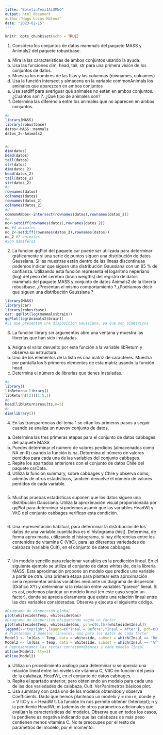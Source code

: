 ---
title: "BoletinTema1ALUMNO"
output: html_document
author:"Hugo Lucas Mateos"
date: "2023-02-15"
---

```{r setup, include=FALSE}
knitr::opts_chunk$set(echo = TRUE)
```

1. Considera los conjuntos de datos mammals del paquete MASS y Animals2 del paquete robustbase.
a. Mira la las características de ambos conjuntos usando la ayuda.
b. Usa las funciones dim, head, tail, str para una primera visión de los conjuntos de datos.
c. Muestra los nombres de las filas y las columnas (rownames, colnames)
d. Usa la función intersect y almacena en la variable commonAnimals los aminales que aparezcan en ambos conjuntos
e. Usa setdiff para averiguar qué animales no están en ambos conjuntos. ¿Cuántos son ?. ¿Qué tipo de animales son?
f. Determina las diferencia entre los animales que no aparecen en ambos conjuntos.

```{r}
#a
library(MASS)
library(robustbase)
datos<-MASS::mammals
datos_2<-Animals2


#b
dim(datos)
head(datos)
tail(datos)
str(datos)
dim(datos_2)
head(datos_2)
tail(datos_2)
str(datos_2)
#c
rownames(datos)
colnames(datos)
rownames(datos_2)
colnames(datos_2)
#d
commonAmbos<-intersect(rownames(datos),rownames(datos_2))
#e
no<-setdiff(rownames(datos),rownames(datos_2))
no #4 animales
no_2<-setdiff(rownames(datos_2),rownames(datos))
no_2 #7 animales
#Son mamíferos
```
2. La funcion qqPlot del paquete car puede ser utilizada para determinar gráficamente si una serie de puntos siguen una distribución de datos Gaussiana. Si las muestras están dentro de las líneas discontinuas podemos indicar que siguen una distribución Gaussiana con un 95 % de confianza. Utilizando esta función representa el logaritmo neperiano (log) del peso del cerebro (brain weigths) del registro de datos mammals del paquete MASS y conjunto de datos Animals2 de la librería robustbase. ¿Presentan el mismo comportamiento ?.¿Podríamos decir que siguen una distribución Gaussiana ?
```{r}
library(MASS)
library(car)
library(robustbase)
car::qqPlot(log(mammals$brain))
qqPlot(log(Animals2$brain))
#Si que presentan una disposición Gaussiana, ya que son simétricos
```

3. La función library sin argumentos abre una ventana y muestra las librerías que han sido instaladas.
a. Asigna el valor devuelto por esta función a la variable libReturn y observa su estructura.
b. Uno de los elementos de la lista es una matriz de caracteres. Muestra por pantalla los 5 primeros elementos de esta matriz usando la función head.
c. Determina el número de librerías que tienes instaladas.
```{r}
#a
library()
libReturn<-library()
libReturn[[2]][1:5,1]
#b
head(libReturn$results,n=5)
#c
dim(library())
```
4. En las transparencias del tema 1 se citan los primeros pasos a seguir cuando se analiza un nuevov conjunto de datos.
a. Determina las tres primeras etapas para el conjunto de datos cabbages del paquete MASS
b. Puedes determinar el número de valores perdidos (almacenados como NA en R) usando la función is.na. Determina el número de valores perdidos para cada una de las variables del conjunto cabbages.
c. Repite los apartados anteriores con el conjunto de datos Chile del paquete carData.
d. Utiliza la función summary, sobre cabbages y Chile y observa como, además de otros
estadísticos, también devuelve el número de valores perdidos de cada variable.
```{r}

```

5. Muchas pruebas estadísticas suponen que los datos siguen una distribución Gaussiana. Utiliza la aproximación visual proporcionada por qqPlot para determinar si podemos asumir que las variables HeadWt y VitC del conjunto cabbages verifican esta condición.
```{r}

```

6. Una representación habitual, para determinar la distribución de los datos de una variable cuantitativa es el histograma (hist). Determina, de forma aproximada, utilizando el histograma, si hay diferencias entre los contenidos de vitamina C (VitC), para las diferentes variedades de calabaza (variable Cult), en el conjunto de datos cabbages.
```{r}

```

7. Un modelo sencillo para relacionar variables es la predicción lineal. En el siguiente ejemplo se utiliza el conjunto de datos whiteside, de la librería MASS. Esta aproximación propone un modelo que predice una variable a partir de otra. Una primera etapa para plantear esta aproximación sería representar ambas variables mediante un diagrama de dispersión (Gráfico XY) y determinar si la relación entre variables “parece” lineal. Si es así, podemos plantear un modelo lineal (en este caso según un factor), donde se aprecia claramente que existe una relación lineal entre las dos variables consideradas. Observa y ejecuta el siguiente código.
```{r}
#Diagrama de dispersión global.
plot(whiteside$Temp, whiteside$Gas)
#Diagrama de dispersión etiquetando según un factor.
plot(whiteside$Temp, whiteside$Gas, pch=c(6,16)[whiteside$Insul])
legend(x="topright",legend=c("Insul = Before","Insul = After"), pch=c(6,16))
# Planteamos 2 modelos lineales, uno para los datos de cada factor
Model1 <- lm(Gas ~ Temp, data = whiteside, subset = which(Insul == "Before"))
Model2 <- lm(Gas ~ Temp, data = whiteside, subset = which(Insul == "After"))
# Representamos las rectas correspondientes a cada modelo lineal
abline(Model1, lty=2)
abline(Model2)

```
a. Utiliza un procedimiento análogo para determinar si se aprecia una relación lineal entre los niveles de vitamina C, VitC en función del peso de la calabaza, HeadWt, en el conjunto de datos cabbages.
b. Repite el apartado anterior, pero obteniendo un modelo para cada una de las dos variedades de calabaza, Cult. VerParámetros básicos plot.
c. Usa summary con cada uno de los modelos obtenidos y observa Coefficients. Dado que hemos
planteado un modelo y = mx+n, donde y = V itC y x = HeadW t. La función lm nos permite obtener (Intercept); n y la pendiente HeadWt; m (además de otros parámetros adicionales que evalúan la caracterísiticas del modelo). Observa que en todos los casos, la pendiene es negativa indicando que las calabazas de más peso contienen menos vitamina C. No te preocupes por el resto de parámetros del modelo, por el momento.
